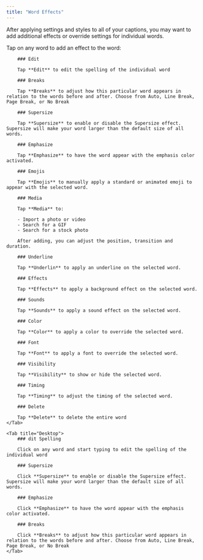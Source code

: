 ```yaml
---
title: "Word Effects"
---
```


After applying settings and styles to all of your captions, you may want to add additional effects or override settings for individual words.

<Tabs>
    <Tab title="iOS">
        Tap on any word to add an effect to the word:

        ### Edit

        Tap **Edit** to edit the spelling of the individual word

        ### Breaks

        Tap **Breaks** to adjust how this particular word appears in relation to the words before and after. Choose from Auto, Line Break, Page Break, or No Break

        ### Supersize

        Tap **Supersize** to enable or disable the Supersize effect. Supersize will make your word larger than the default size of all words.

        ### Emphasize

        Tap **Emphasize** to have the word appear with the emphasis color activated.

        ### Emojis

        Tap **Emojis** to manually apply a standard or animated emoji to appear with the selected word.

        ### Media

        Tap **Media** to:

        - Import a photo or video
        - Search for a GIF
        - Search for a stock photo

        After adding, you can adjust the position, transition and duration.

        ### Underline

        Tap **Underlin** to apply an underline on the selected word.

        ### Effects

        Tap **Effects** to apply a background effect on the selected word.

        ### Sounds

        Tap **Sounds** to apply a sound effect on the selected word.

        ### Color

        Tap **Color** to apply a color to override the selected word.

        ### Font

        Tap **Font** to apply a font to override the selected word.

        ### Visibility

        Tap **Visibility** to show or hide the selected word.

        ### Timing

        Tap **Timing** to adjust the timing of the selected word.

        ### Delete

        Tap **Delete** to delete the entire word
    </Tab>

    <Tab title="Desktop">
        ### dit Spelling

        Click on any word and start typing to edit the spelling of the individual word

        ### Supersize

        Click **Supersize** to enable or disable the Supersize effect. Supersize will make your word larger than the default size of all words.

        ### Emphasize

        Click **Emphasize** to have the word appear with the emphasis color activated.

        ### Breaks

        Click **Breaks** to adjust how this particular word appears in relation to the words before and after. Choose from Auto, Line Break, Page Break, or No Break
    </Tab>
</Tabs>